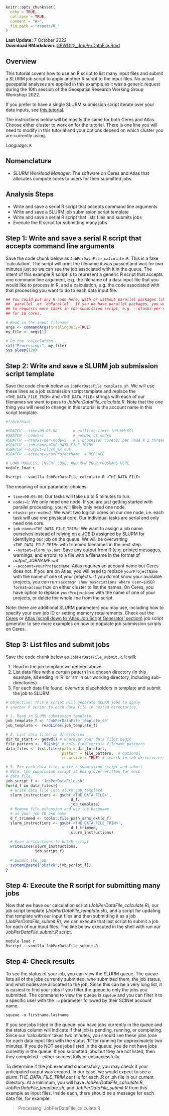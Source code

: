 ```r
knitr::opts_chunk$set(
  echo = TRUE,
  collapse = TRUE,
  comment = "#>",
  fig.path = "assets/R_"
)
```

<!--
---
title: R script to distribute another R script over many files
layout: single
author: Heather Savoy
author_profile: true
header:
  overlay_color: "444444"
  overlay_image: /assets/images/margaret-weir-GZyjbLNOaFg-unsplash_dark.jpg
---
--> 

**Last Update:** 7 October 2022 <br />
**Download RMarkdown**: [GRWG22_JobPerDataFile.Rmd](https://geospatial.101workbook.org/tutorials/GRWG22_JobPerDataFile.Rmd)

## Overview

This tutorial covers how to use an R script to list many input files and submit
a SLURM job script to apply another R script to the input files. No actual 
geospatial analyses are applied in this example as it was a generic request
during the 10th session of the Geospatial Research Working Group Workshop 2022. 

If you prefer to have a single SLURM submission script iterate over your data 
inputs, see [this tutorial](https://geospatial.101workbook.org/ExampleGeoWorkflows/GRWG22_ZonalStats_wSLURM_R).

The instructions below will be mostly the same for both Ceres and Atlas. Choose
either cluster to work on for the tutorial. There is one line you will need to
modify in this tutorial and your options depend on which cluster you are currently
using.

*Language:* `R`

## Nomenclature

* *SLURM Workload Manager:* The software on Ceres and Atlas that allocates 
  compute cores to users for their submitted jobs. 

## Analysis Steps

* Write and save a serial R script that accepts command line arguments 
* Write and save a SLURM job submission script template
* Write and save a serial R script that lists files and submits jobs
* Execute the R script for submitting many jobs

## Step 1: Write and save a serial R script that accepts command line arguments

Save the code chunk below as `JobPerDataFile_calculate.R`. This is a fake 
'calculation'. The script will print the filename it was passed and wait for two 
minutes just so we can see the job associated with it in the queue. The intent
of this example R script is to represent a generic R script that accepts one
command line argument, e.g. the filename of a data input file that you would
like to process in R, and a calculation, e.g. the code associated with that 
processing you want to do to each data input file.

```r
## You could put any R code here, with or without parallel packages like 
## `parallel` or `doParallel`. If you do have parallel packages, you would need 
## to requests more tasks in the submission script, e.g. --ntasks-per-node=16
## for 16 cores.

# Read in the input filename
args <- commandArgs(trailingOnly=TRUE)
my_file <- args[1]

# Do the 'calculation'
cat("Processing:", my_file)
Sys.sleep(120)
```

## Step 2: Write and save a SLURM job submission script template

Save the code chunk below as `JobPerDataFile_template.sh`. We will use these 
lines as a job submission script template and replace the `<THE_DATA_FILE_TRIM>` 
and `<THE_DATA_FILE>` strings with each of our filenames we want to pass to 
*JobPerDataFile_calculate.R*. Note that the one thing you will need to change in
this tutorial is the account name in this script template.

```r
#!/bin/bash

#SBATCH --time=00:05:00       # walltime limit (HH:MM:SS)
#SBATCH --nodes=1             # number of nodes
#SBATCH --ntasks-per-node=2   # 1 processor core(s) per node X 2 threads per core
#SBATCH --job-name=<THE_DATA_FILE_TRIM>
#SBATCH --output=slurm_%x.out
#SBATCH --account=yourProjectName  # REPLACE

# LOAD MODULES, INSERT CODE, AND RUN YOUR PROGRAMS HERE
module load r

Rscript --vanilla JobPerDataFile_calculate.R <THE_DATA_FILE>

```

The meaning of our parameter choices:

* `time=00:05:00`: Our tasks will take up to 5 minutes to run. 
* `nodes=1`: We only need one node. If you are just getting started with parallel
processing, you will likely only need one node. 
* `ntasks-per-node=2`: We want two logical cores on our one node, i.e. each task
will use one physical core. Our individual tasks are serial and only need one core. 
* `job-name=<THE_DATA_FILE_TRIM>`: We want to assign a job name ourselves instead
of relying on a JOBID assigned by SLURM for identifying our job on the queue. We will
be overwriting `<THE_DATA_FILE_TRIM>` with trimmed filenames in the next step.
* `--output=slurm_%x.out`: Save any output from R (e.g. printed messages,
warnings, and errors) to a file with a filename in the format of 
*output_JOBNAME.out*.
* `--account=yourProjectName`: Atlas requires an account name but Ceres does not. 
If you are on Atlas, you will need to replace `yourProjectName` with the name of
one of your projects. If you do not know your available projects, you can
run `sacctmgr show associations where user=$USER format=account%20` on either 
cluster to list the names. On Ceres, you have option to replace `yourProjectName` 
with the name of one of your projects, or delete the whole line from the script.

Note: there are additional SLURM parameters you may use, including how to specify
your own job ID or setting memory requirements. Check out the 
[Ceres](https://scinet.usda.gov/support/ceres-job-script) or 
[Atlas (scroll down to 'Atlas Job Script Generator' section)](https://www.hpc.msstate.edu/computing/atlas/)
job script generator to see more examples on how to populate job submission scripts on Ceres.

## Step 3: List files and submit jobs

Save the code chunk below as `JobPerDataFile_submit.R`. It will:

1. Read in the job template we defined above
2. List data files with a certain pattern in a chosen directory (in this example,
all ending in 'R' or 'sh' in our working directory, including sub-directories)
3. For each data file found, overwrite placeholders in template and submit the
job to SLURM.

```r
# Objective: This R script will generate SLURM jobs to apply
# another R script to each data file in nested directories. 

# 1. Read in SLURM submission template
job_template_f <- 'JobPerDataFile_template.sh'
job_template <- readLines(job_template_f)

# 2. List data files in directories
dir_to_start <- getwd() # wherever your data files begin
file_pattern <- 'R$|sh$' # only find certain filename patterns
data_files <- list.files(path = dir_to_start, 
                         pattern = file_pattern,  # optional
                         recursive = TRUE) # search in sub-directories

# 3. For each data file, write a submission script and submit
# Note, the submission script it being over-written for each
# data file. 
job_script_f <- 'JobPerDataFile.sh'
for(d_f in data_files){
  # Write data file into slurm job template
  slurm_instructions <- gsub('<THE_DATA_FILE>',
                             d_f, 
                             job_template)
  # Remove file extension and use the basename
  # as your job ID and name
  d_f_trimmed <- tools::file_path_sans_ext(d_f)
  slurm_instructions <- gsub('<THE_DATA_FILE_TRIM>',
                             d_f_trimmed, 
                             slurm_instructions)
  
  # Save instructions to batch script
  writeLines(slurm_instructions,
             job_script_f)
  
  # Submit the job
  system(paste('sbatch',job_script_f))
}

```



## Step 4: Execute the R script for submitting many jobs

Now that we have our calculation script (*JobPerDataFile_calculate.R*), our job
script template (*JobPerDataFile_template.sh*), and a script for updating that template
with our input files and then submitting it as a job (*JobPerDataFile_submit.R*), we
can execute that last script to submit a job for each of our input files. The
line below executed in the shell with run our *JobPerDataFile_submit.R* script. 

```r
module load r
Rscript --vanilla JobPerDataFile_submit.R
```


## Step 4: Check results

To see the status of your job, you can view the SLURM queue. The queue lists all
of the jobs currently submitted, who submitted them, the job status, and what
nodes are allocated to the job. Since this can be a very long list, it is easiest
to find your jobs if you filter the queue to only the jobs you submitted. The 
command to view the queue is `squeue` and you can filter it to a specific user
with the `-u` parameter followed by their SCINet account name.

```r
squeue -u firstname.lastname
```

If you see jobs listed in the queue: you have jobs currently in the queue and the 
status column will indicate if that job is pending, running, or completing. Since 
our 'calculation' takes two minutes, you should see these jobs (one for each 
data input file) with the status 'R' for running for approximately two minutes.
If you do NOT see jobs listed in the queue: you do not have jobs currently in the
queue. If you submitted jobs but they are not listed, then they completed - either
successfully or unsuccessfully. 

To determine if the job executed successfully, 
you may check if your anticipated output was created. In our case, we would expect
to see a *slurm_THE_DATA_FILE_TRIM.out* file for each .R or .sh file in our 
current directory. At a minimum, you will have *JobPerDataFile_calculate.R*,
*JobPerDataFile_template.sh*, and *JobPerDataFile_submit.R* from this example as 
input files. Inside each, there should be a message for each data file, for example:

> Processing: JobPerDataFile_calculate.R
